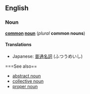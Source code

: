 ==English==
===Noun===
'''[[common]] [[noun]]''' (''plural'' '''common nouns''')

====Translations====
*Japanese: [[普通名詞]] (ふつうめいし)

===See also==
*[[abstract noun]]
*[[collective noun]]
*[[proper noun]]